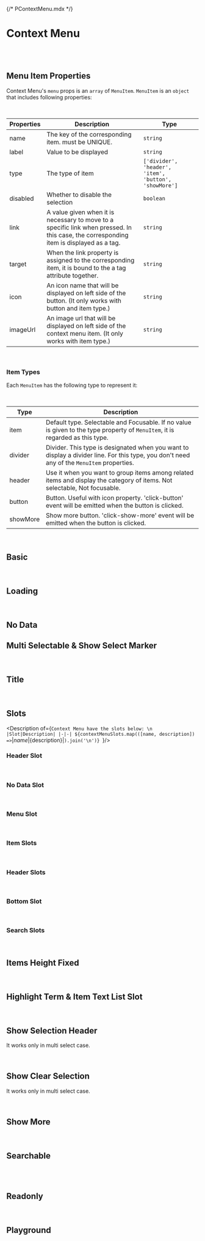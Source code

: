 {/* PContextMenu.mdx */}




<Meta of={PContextMenuStories} />

# Context Menu
<br/>
<br/>

## Menu Item Properties

Context Menu's `menu` props is an `array` of `MenuItem`.
`MenuItem` is an `object` that includes following properties:

<br/>

|Properties|Description|Type|
|-|-|-|
|name|The key of the corresponding item. must be UNIQUE.|`string`|
|label|Value to be displayed|`string`|
|type|The type of item |`['divider', 'header', 'item', 'button', 'showMore']`|
|disabled|Whether to disable the selection|`boolean`|
|link|A value given when it is necessary to move to a specific link when pressed. In this case, the corresponding item is displayed as a tag.|`string`|
|target|When the link property is assigned to the corresponding item, it is bound to the a tag attribute together. |`string`|
|icon|An icon name that will be displayed on left side of the button. (It only works with button and item type.)|`string`|
|imageUrl|An image url that will be displayed on left side of the context menu item. (It only works with item type.)|`string`|

<br/>

### Item Types

Each `MenuItem` has the following type to represent it:

<br/>

|Type|Description|
|-|-|
|item|Default type. Selectable and Focusable. If no value is given to the type property of `MenuItem`, it is regarded as this type.|
|divider| Divider. This type is designated when you want to display a divider line. For this type, you don't need any of the `MenuItem` properties.|
|header|Use it when you want to group items among related items and display the category of items. Not selectable, Not focusable.|
|button|Button. Useful with icon property. 'click-button' event will be emitted when the button is clicked.|
|showMore|Show more button. 'click-show-more' event will be emitted when the button is clicked.|

<br/>

## Basic
<Canvas of={PContextMenuStories.Basic} />

<br/>

## Loading
<Canvas of={PContextMenuStories.Loading} />

<br/>

## No Data
<Canvas of={PContextMenuStories.NoData} />

## Multi Selectable & Show Select Marker
<Canvas of={PContextMenuStories.MultiSelectableAndShowSelectMarker} />

<br/>

## Title
<Canvas of={PContextMenuStories.Title} />

<br/>

## Slots
<Description of={`
Context Menu have the slots below: \n
|Slot|Description|
|-|-|
${contextMenuSlots.map(([name, description]) => `|${name}|${description}|`).join('\n')}
`}/>
<br/>

### Header Slot
<Canvas of={PContextMenuStories.HeaderSlot} />

<br/>

### No Data Slot
<Canvas of={PContextMenuStories.NoDataSlot} />

<br/>

### Menu Slot
<Canvas of={PContextMenuStories.MenuSlot} />

<br/>

### Item Slots
<Canvas of={PContextMenuStories.ItemSlots} />

<br/>

### Header Slots
<Canvas of={PContextMenuStories.HeaderSlots} />

<br/>

### Bottom Slot
<Canvas of={PContextMenuStories.BottomSlot} />

<br/>

### Search Slots
<Canvas of={PContextMenuStories.SearchSlots} />

<br/>

## Items Height Fixed
<Canvas of={PContextMenuStories.ItemsHeightFixed} />

<br/>

## Highlight Term & Item Text List Slot
<Canvas of={PContextMenuStories.HighlightTermAndItemTextListSlot} />

<br/>

## Show Selection Header

It works only in multi select case.
<Canvas of={PContextMenuStories.ShowSelectionHeader} />

<br/>

## Show Clear Selection

It works only in multi select case.
<Canvas of={PContextMenuStories.ShowClearSelection} />

<br/>

## Show More
<Canvas of={PContextMenuStories.ShowMore} />

<br/>

## Searchable
<Canvas of={PContextMenuStories.Searchable} />

<br/>
<br/>

## Readonly
<Canvas of={PContextMenuStories.Readonly} />

<br/>

## Playground
<Canvas of={PContextMenuStories.Playground} />
<Controls of={PContextMenuStories.Playground} />

<br/>
<br/>
